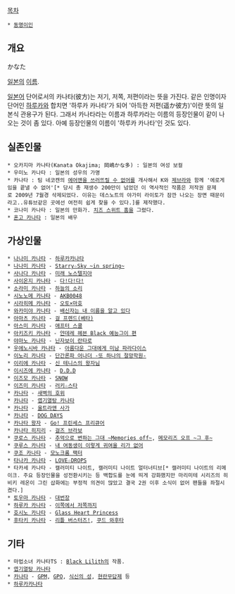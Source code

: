 [[목차]]
 * [[동명이인]]

== 개요 ==
かなた

[[일본]]의 [[이름]].

[[일본어]] 단어로서의 카나타(彼方)는 저기, 저쪽, 저편이라는 뜻을 가진다. 같은 인명이자 단어인 [[하루카]]와 합치면 '하루카 카나타'가 되어 '아득한 저편(遥か彼方)'이란 뜻의 일본식 관용구가 된다. 그래서 카나타라는 이름과 하루카라는 이름의 등장인물이 같이 나오는 것이 좀 있다. 아예 등장인물의 이름이 '하루카 카나타'인 것도 있다.

== 실존인물 ==
 * 오카지마 카나타(Kanata Okajima; 岡嶋かな多) : 일본의 여성 보컬
 * 우미노 카나타 : 일본의 성우의 가명
 * 카나타 : 팀 네코캔의 [[에어맨을 쓰러뜨릴 수 없어]]를 개사해서 K와 [[제브라#s-2|제브라]]와 함께 '에로게임을 끝낼 수 없어'[* 당시 총 재생수 200만이 넘었던 이 역사적인 작품은 저작권 문제로 2009년 7월경 삭제되었다. 이유는 데스노트의 야가미 라이토가 잠깐 나오는 장면 때문이라고..유튜브같은 곳에선 여전히 쉽게 찾을 수 있다.]를 제작했다.
 * 코나미 카나타 : 일본의 만화가. [[치즈 스위트 홈]]을 그렸다. 
 * [[혼고 카나타]] : 일본의 배우

== 가상인물 ==
 * [[하루카카나타#s-3|나나미 카나타]] - [[하루카카나타]]
 * [[나나미 카나타]] - [[Starry☆Sky|Starry☆Sky ~in spring~]]
 * [[미래 노스텔지아#s-2.2|사나다 카나타]] - [[미래 노스텔지아]]
 * [[사이온지 카나타]] - [[다!다!다!]]
 * [[소라미 카나타]] - [[하늘의 소리]]
 * [[AKB0048/등장인물#s-2|시노노메 카나타]] - [[AKB0048]]
 * [[시라히메 카나타]] - [[오토×마호]]
 * [[배신자는 내 이름을 알고 있다#s-4.1|와카미야 카나타]] - [[배신자는 내 이름을 알고 있다]]
 * [[걸 프렌드(베타)#s-2|아마츠 카나타]] - [[걸 프렌드(베타)]]
 * [[애프터 스쿨(상업지)#s-2|아스미 카나타]] - [[애프터 스쿨(상업지)#s-2|애프터 스쿨]]
 * [[얀데레 헤븐#s-2.1.3|아키즈키 카나타]] - [[얀데레 헤븐#s-2.1.3|얀데레 헤븐 Black 예능그이 편]]
 * [[닌자보이 란타로/등장인물#s-3|야마노 카나타]] - [[닌자보이 란타로]]
 * [[아름다운 그대에게 미남 파라다이스#s-3.1|우에노시바 카나타]] - [[아름다운 그대에게 미남 파라다이스]]
 * [[이노리 카나타]] - [[단간론파 어나더 -또 하나의 절망학원-]]
 * [[이리에 카나타]] - [[테니스의 왕자#s-6|신 테니스의 왕자님]]
 * [[이시즈에 카나타]] - [[D.D.D]]
 * [[SNOW(게임)#s-4|이즈모 카나타]] - [[SNOW(게임)|SNOW]]
 * [[이즈미 카나타]] - [[러키☆스타]]
 * [[새벽의 호위#s-2.3|카나타]] - [[새벽의 호위]]
 * [[엽기열탕 카나타#s-2|카나타]] - [[엽기열탕 카나타]]
 * [[울트라맨 사가#s-2|카나타]] - [[울트라맨 사가]]
 * [[DOG DAYS/등장인물#s-2.3|카나타]] - [[DOG DAYS#s-2|DOG DAYS]]
 * [[카나타 왕자]] - [[Go! 프린세스 프리큐어]]
 * [[걸즈 브라보#s-3|카나타 히지리]] - [[걸즈 브라보]]
 * [[추억으로 변하는 그대 ~Memories off~#s-4|쿠로스 카나타]] - [[추억으로 변하는 그대 ~Memories off~]], [[메모리즈 오프 ~그 후~]]
 * [[내 여동생이 이렇게 귀여울 리가 없어/등장인물#s-2|쿠루스 카나타]] - [[내 여동생이 이렇게 귀여울 리가 없어]]
 * [[모노크롬 팩터#s-4|쿠조 카나타]] - [[모노크롬 팩터]]
 * [[LOVE☆DROPS#s-3|타나카 카나타]] - [[LOVE☆DROPS]]
 * 타카세 카나타 - 캘러미티 나이트, 캘러미티 나이트 얼터너티브[* 캘러미티 나이트의 리메이크. 주요 등장인물을 성전환시키는 등 백합도를 눈에 띄게 강화했지만 마리미테 시리즈의 히비키 레온이 그린 삽화에는 부정적 의견이 많았고 결국 2권 이후 소식이 없어 팬들을 좌절시켰다.]
 * [[토우마 카나타]] - [[대번장]]
 * [[이쪽에서 저쪽까지#s-3|하루카 카나타]] - [[이쪽에서 저쪽까지]]
 * [[호시노 카나타]] - [[Glass Heart Princess]]
 * [[후타키 카나타]] - [[리틀 버스터즈!]], [[쿠드 와후타]]

== 기타 ==
 * 마법소녀 카나타TS : [[Black Lilith]]의 작품.
 * [[엽기열탕 카나타]]
 * [[워드레스#s-2|카나타]] - [[GPM]], [[GPO]], [[식신의 성]], [[현란무답제]] 등
 * [[하루카카나타]]

